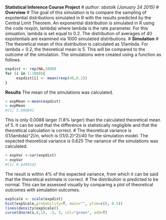 **Statistical Inference Course Project**
#
*author: sbstolk (January 24 2015)*
#
**Overview**
#
The goal of this simulation is to compare the sampling of expotential distributions simulated in R with the results predicted by the Central Limit Theorem. 
An exponential distribution is simulated in R using the code rexp(n, lambda) where lambda is the rate parameter. For this simuation, lambda is set equal to 0.2.
The distribution of averages of 40 expotentials are examined via 1000 simulatied distributions. 
#
**Simulation**
#
The theoretical mean of this distribution is calculated as 1/lambda. For lambda = 0.2, the theoretical mean is 5. 
This will be compared to the outcome of the simulation. The simulations were created using a function as follows.
```r
expdist <- rep(NA,1000)
for (i in 1:1000){
     expdist[i] <- mean(rexp(40,0.2))
}
```

**Results**
The mean of the simulations was calculated. 
```r
> expMean <-mean(expdist)
> expMean
#[1] 5.008841
```
This is only 0.0088 larger (1.8% larger) than the calculated theoretical mean of 5.
It can be said that the difference is statistically negligible and that the theoretical calculation is correct. 
#
The theoretical variance is ((1/lambda)^2)/n, which is ((1/0.2)^2)/40 for the simulation model. The expected theoretical variance is 0.625
The variance of the simulations was calculated. 
```r
> expVar <-var(expdist)
> expVar
#[1] 0.6498142
```
The result is within 4% of the expected variance, from which it can be said that the theoretical estimate is correct. 
#
The distribution is predicted to be normal. This can be assessed visually by comparing a plot of theoretical outcomes with simulation outcomes. 
```r
expScale <- scale(expdist)
hist(expScale,probability=T, main="", ylim=c(0, 0.5))
lines(density(expScale))
curve(dnorm(x,0,1), -3, 3, col="green", add=T)
```
